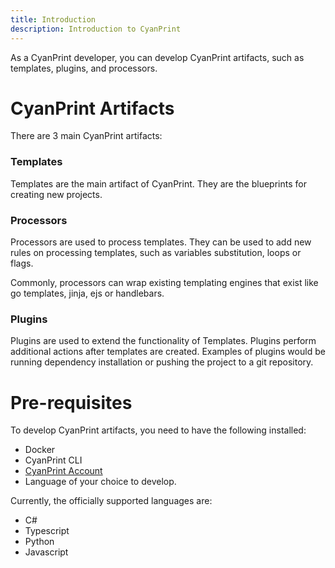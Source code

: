 ```yaml
---
title: Introduction
description: Introduction to CyanPrint
---
```


As a CyanPrint developer, you can develop CyanPrint artifacts, such as templates, plugins, and processors.


# CyanPrint Artifacts
There are 3 main CyanPrint artifacts:

### Templates
Templates are the main artifact of CyanPrint. They are the blueprints for creating new projects.

### Processors
Processors are used to process templates. They can be used to add new rules on processing templates, such as
variables substitution, loops or flags.

Commonly, processors can wrap existing templating engines that exist like go templates, jinja, ejs or handlebars.

### Plugins
Plugins are used to extend the functionality of Templates. Plugins perform additional actions after templates
are created. Examples of plugins would be running dependency installation or pushing the project to a git repository.

# Pre-requisites
To develop CyanPrint artifacts, you need to have the following installed:
- Docker
- CyanPrint CLI
- [CyanPrint Account](https://cyanprint.dev)
- Language of your choice to develop.

Currently, the officially supported languages are:
- C#
- Typescript
- Python
- Javascript



